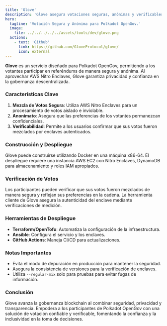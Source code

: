 ```yaml
---
title: 'Glove'
description: 'Glove asegura votaciones seguras, anónimas y verificables para Polkadot OpenGov utilizando AWS Nitro Enclaves, mejorando la privacidad y la confianza.'
hero:
  tagline: 'Votación Segura y Anónima para Polkadot OpenGov.'
  image: 
    file: ../../../../../assets/tools/dev/glove.png
  actions:
    - text: 'Github'
      link: https://github.com/GloveProtocol/glove/
      icon: external
---
```

    

**Glove** es un servicio diseñado para Polkadot OpenGov, permitiendo a los votantes participar en referéndums de manera segura y anónima. Al aprovechar AWS Nitro Enclaves, Glove garantiza privacidad y confianza en la gobernanza descentralizada.

### Características Clave
1. **Mezcla de Votos Segura**: Utiliza AWS Nitro Enclaves para un procesamiento de votos aislado e inviolable.
2. **Anonimato**: Asegura que las preferencias de los votantes permanezcan confidenciales.
3. **Verificabilidad**: Permite a los usuarios confirmar que sus votos fueron mezclados por enclaves autenticados.

### Construcción y Despliegue
Glove puede construirse utilizando Docker en una máquina x86-64. El despliegue requiere una instancia AWS EC2 con Nitro Enclaves, DynamoDB para almacenamiento y roles IAM apropiados.

### Verificación de Votos
Los participantes pueden verificar que sus votos fueron mezclados de manera segura y reflejan sus preferencias en la cadena. La herramienta cliente de Glove asegura la autenticidad del enclave mediante verificaciones de medición.

### Herramientas de Despliegue
- **Terraform/OpenTofu**: Automatiza la configuración de la infraestructura.
- **Ansible**: Configura el servicio y los enclaves.
- **GitHub Actions**: Maneja CI/CD para actualizaciones.

### Notas Importantes
- Evita el modo de depuración en producción para mantener la seguridad.
- Asegura la consistencia de versiones para la verificación de enclaves.
- Utiliza `--regular-mix` solo para pruebas para evitar fugas de información.

### Conclusión
Glove avanza la gobernanza blockchain al combinar seguridad, privacidad y transparencia. Empodera a los participantes de Polkadot OpenGov con una solución de votación confiable y verificable, fomentando la confianza y la inclusividad en la toma de decisiones.
